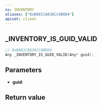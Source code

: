 ```yaml
---
ns: INVENTORY
aliases: ["0xB881CA836CC4B6D4"]
apiset: client
---
```

## _INVENTORY_IS_GUID_VALID

```c
// 0xB881CA836CC4B6D4
Any _INVENTORY_IS_GUID_VALID(Any* guid);
```


## Parameters
* **guid**:

## Return value